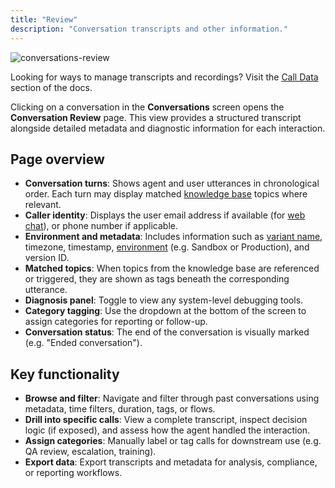 ```yaml
---
title: "Review"
description: "Conversation transcripts and other information."
---
```


![conversations-review](/images/conversations-review.png)

<Tip>Looking for ways to manage transcripts and recordings? Visit the [Call Data](/call-data/introduction) section of the docs.</Tip>

Clicking on a conversation in the **Conversations** screen opens the **Conversation Review** page. This view provides a structured transcript alongside detailed metadata and diagnostic information for each interaction.

## Page overview

- **Conversation turns**: Shows agent and user utterances in chronological order. Each turn may display matched [knowledge base](/knowledge-base/introduction) topics where relevant.
- **Caller identity**: Displays the user email address if available (for [web chat](/get-started/agent-chat)), or phone number if applicable.
- **Environment and metadata**: Includes information such as [variant name](/variant-management/introduction), timezone, timestamp, [environment](/environments-and-versions/introduction) (e.g. Sandbox or Production), and version ID.
- **Matched topics**: When topics from the knowledge base are referenced or triggered, they are shown as tags beneath the corresponding utterance.
- **Diagnosis panel**: Toggle to view any system-level debugging tools.
- **Category tagging**: Use the dropdown at the bottom of the screen to assign categories for reporting or follow-up.
- **Conversation status**: The end of the conversation is visually marked (e.g. "Ended conversation").

## Key functionality

- **Browse and filter**: Navigate and filter through past conversations using metadata, time filters, duration, tags, or flows.
- **Drill into specific calls**: View a complete transcript, inspect decision logic (if exposed), and assess how the agent handled the interaction.
- **Assign categories**: Manually label or tag calls for downstream use (e.g. QA review, escalation, training).
- **Export data**: Export transcripts and metadata for analysis, compliance, or reporting workflows.
